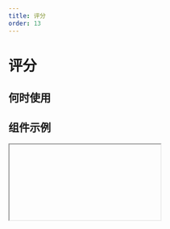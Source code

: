 ```yaml
---
title: 评分
order: 13
---
```


# 评分

## 何时使用

## 组件示例

<Iframe url="https://pre-yida-performance3.alibaba-inc.com/developer/rate-field-v2?isRenderNav=false" />

## 组件属性

<!-- | 属性名 | 属性code | 类型 | 数据示例 | 动态属性 | 备注 |
| :--- | :--- | :--- | :--- | :--- | :--- |
| 标题 | label | String | "评分" | 是 |  |
| 默认值 | fieldData | Object | {value: 3} | 是 |  |
| 标题位置 | labelAlign | String | “left” | 否 | 可选值：“left”,”top”,”inset" |
| 标题宽度 | labelColSpan | Number | 4 | 否 |  |
| 标题偏移 | labelColOffset | Number  | 0 | 否 |  |
| 内容宽度 | wrapperColSpan | Number  | 0 | 否 |  |
| 内容偏移 | wrapperColOffset | Number  | 0 | 否 |  |
| 标题对齐 | labelTextAlign | String | “left” | 否 | 可选值：“left”,”right" |
| 提示文字 | placeholder | String | “请选择评分” | 是 |  |
| 描述信息 | tips | String | "这是一段描述信息" | 否 |  |
| 尺寸 | size | String | “small” | 否 | 可选值：“small”,”medium”,"large" |
| 评分总数 | count | Number | 5 | 是 |  |
| 半星评分 | allowHalf | Boolean | false | 否 | 可选值true/false |
| 显示grade | showGrade | Boolean | false | 否 | 可选值true/false |
| 状态 | behavior | String | {fieldBehavior: "NORMAL"} | 是 | fieldBehavior 可选值："NORMAL","DISABLED","READONLY","HIDDEN" |
| 校验 | validation | Array | [{type:"required"}] | 是 | 可选值：{type:"required"}, {type: "customValidate", message: "评分在5到10分之间", param: "function validateRule(value) { return value >= 5; }"} |
| 用户点击评分时触发的回调 | onChange | Function | function onChange({ value }) { console.log(value); } } | 否 |  |
| 用户hover评分时触发的回调 | onHoverChange | Function | function onHoverChange(value) { console.log(value); } | 否 |  | -->

<AttrTable dataSource={[
{
  attr: '标题',
  code: 'label',
  type: 'String',
  demo: '评分',
  dafault:'',
  desc: ''
},
{
  attr: '默认值',
  code: 'fieldData',
  type: 'Object',
  demo: '{value: 3}',
  dafault:'',
  desc: ''
},
{
  attr: '标题位置',
  code: 'labelAlign',
  type: 'String',
  demo: '“left”',
  dafault:'',
  desc: '可选值：“left”,”top”,”inset"'
},
{
  attr: '标题宽度',
  code: 'labelColSpan',
  type: 'Number',
  demo: '4',
  dafault:'',
  desc: ''
},
{
  attr: '标题偏移',
  code: 'labelColOffset',
  type: 'Number',
  demo: '0',
  dafault:'',
  desc: ''
},
{
  attr: '内容宽度',
  code: 'wrapperColSpan',
  type: 'Number',
  demo: '0',
  dafault:'',
  desc: ''
},
{
  attr: '内容偏移',
  code: 'wrapperColOffset',
  type: 'Number',
  demo: '0',
  dafault:'',
  desc: ''
},{
  attr: '标题对齐',
  code: 'labelTextAlign',
  type: 'String',
  demo: '“left”',
  dafault:'',
  desc: '可选值：“left”,”right"'
},{
  attr: '提示文字',
  code: 'placeholder',
  type: 'String',
  demo: '“请选择评分”',
  dafault:'',
  desc: ''
},
{
  attr: '描述信息',
  code: 'tips',
  type: 'String',
  demo: '这是一段描述信息',
  dafault:'',
  desc: ''
},
{
  attr: '尺寸',
  code: 'size',
  type: 'String',
  demo: '“small”',
  dafault:'',
  desc: '可选值：“small”,”medium”,"large"'
},{
  attr: '评分总数',
  code: 'count',
  type: 'Number',
  demo: '5',
  dafault:'',
  desc: ''
},{
  attr: '半星评分',
  code: 'allowHalf',
  type: 'Boolean',
  demo: 'false',
  dafault:'',
  desc: '可选值true/false'
},{
  attr: '显示grade',
  code: 'showGrade',
  type: 'Boolean',
  demo: 'false',
  dafault:'',
  desc: '可选值true/false'
},
{
  attr: '状态',
  code: 'behavior',
  type: 'String',
  demo: '{fieldBehavior: "NORMAL"}',
  dafault:'',
  desc: 'fieldBehavior 可选值："NORMAL","DISABLED","READONLY","HIDDEN"'
},
{
  attr: '校验',
  code: 'validation',
  type: 'Array',
  demo: '[{type:"required"}] ',
  dafault:'',
  desc: '可选值：{type:"required"}, {type: "customValidate", message: "评分在5到10分之间", param: "function validateRule(value) { return value >= 5; }"}'
},
{
  attr: '用户点击评分时触发的回调',
  code: 'onChange',
  type: 'Function',
  demo: 'function onChange({ value }) { console.log(value); } }',
  dafault:'',
  desc: ''
},{
  attr: '用户hover评分时触发的回调',
  code: 'onHoverChange',
  type: 'Function',
  demo: ' function onHoverChange(value) { console.log(value); } ',
  dafault:'',
  desc: ''
},
]}
/>
